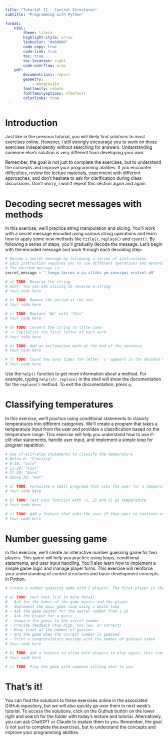 ```yaml
---
title: "Tutorial II - Control Structures"
subtitle: "Programming with Python"

format:
    html:
        theme: litera
        highlight-style: arrow
        linkcolor: "#a60000"
        code-copy: true
        code-link: true
        toc: true
        toc-location: right
        code-overflow: wrap
    pdf: 
        documentclass: report
        geometry:
            - margin=1in
        fontfamily: roboto
        fontfamilyoptions: sfdefault
        colorlinks: true
---
```


# Introduction
Just like in the previous tutorial, you will likely find solutions to most exercises online. However, I still strongly encourage you to work on these exercises independently without searching for answers. Understanding someone else's solution is very different from developing your own.

Remember, the goal is not just to complete the exercises, but to understand the concepts and improve your programming abilities. If you encounter difficulties, review the lecture materials, experiment with different approaches, and don't hesitate to ask for clarification during class discussions. Don't worry, I won't repeat this section again and again.

# Decoding secret messages with methods
In this exercise, we'll practice string manipulation and slicing. You'll work with a secret message encoded using various string operations and learn how to apply some new methods like `title()`, `replace()` and `count()`. By following a series of steps, you'll gradually decode the message. Let's begin with the encoded message and work through each decoding step:

```python
# Decode a secret message by following a series of instructions.
# Each instruction requires you to use different operations and methods.
# The encoded message is:
secret_message = ".tnega terces a sa slliks ym sevorpmi erutcel oN"

# a) TODO: Reverse the string
# Hint: You can use slicing to reverse a string
# Your code here

# b) TODO: Remove the period at the end
# Your code here

# c) TODO: Replace 'No' with 'This'
# Your code here

# d) TODO: Convert the string to title case
# -> Capitalize the first letter of each word
# Your code here

# e) TODO: Add an exclamation mark at the end of the sentence
# Your code here

# f) TODO: Count how many times the letter 's' appears in the decoded message
# Your code here
```

:::{.callout-tip}
Use the `help()` function to get more information about a method. For example, typing `help(str.replace)` in the shell will show the documentation for the `replace()` method. To exit the documentation, press `q`.
:::

# Classifying temperatures
In this exercise, we'll practice using conditional statements to classify temperatures into different categories. We'll create a program that takes a temperature input from the user and provides a classification based on the temperature range. This exercise will help you understand how to use if-elif-else statements, handle user input, and implement a simple loop for program repetition.

```python

# Use if-elif-else statements to classify the temperature
# Below 0: "Freezing"
# 0-10: "Cold"
# 11-20: "Cool"
# 21-30: "Warm"
# Above 30: "Hot"

# a) TODO: Formulate a small programm that asks the user for a temperature and then prints the corresponding classification.
# Your code here

# b) TODO: Test your function with -5, 15 and 35 as temperature
# Your code here

# c) TODO: Add a feature that asks the user if they want to continue and then repeats the programm if they type "yes". If the user does not want to continue, the programm should end.
# Your code here
```

# Number guessing game
In this exercise, we'll create an interactive number guessing game for two players. This game will help you practice using loops, conditional statements, and user input handling. You'll also learn how to implement a simple game logic and manage player turns. This exercise will reinforce your understanding of control structures and basic development concepts in Python.
```python

# Create a number guessing game with 2 players. The first player is the game master and the second player is the guesser. Start by asking for their names. Then, ask the game master to input the secret number between 1 and 20. Make sure, that the number is not printed! Then, ask the player to guess the number. If the guess is too high or too low, provide feedback in order to help the player and let the player guess again. If the guess is correct, congratulate the player and end the game.

# a) TODO: Your task list in more detail:
# - Ask for the names of the game master and the player
# - Implement the main game loop using a while loop
# - Ask the game master for the secret number from 1-20
# - Ask the player for a guess
# - Compare the guess to the secret number
# - Provide feedback (too high, too low, or correct)
# - Keep track of the number of guesses
# - End the game when the correct number is guessed
# - Print a congratulatory message with the number of guesses taken
# Your code here

# b) TODO: Add a feature to allow both players to play again, this time switching the roles with the game master. If the player wants to play again, the game should reset and the player should be able to play again, entering a new secret number to guess for the former game master. If the player does not want to play again, the game should end. Hint: Make sure to inform the players about the new game master using their stated names.
# Your code here

# c) TODO: Play the game with someone sitting next to you.
```

# That's it!
You can find the solutions to these exercises online in the associated GitHub repository, but we will also quickly go over them in next week's tutorial. To access the solutions, click on the Guthub button on the lower right and search for the folder with today's lecture and tutorial. Alternatively, you can ask ChatGPT or Claude to explain them to you. Remember, the goal is not just to complete the exercises, but to understand the concepts and improve your programming abilities.